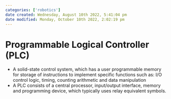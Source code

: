 ```yaml
---
categories: ['robotics']
date created: Wednesday, August 10th 2022, 5:41:04 pm
date modified: Monday, October 10th 2022, 2:02:19 pm
---
```


# Programmable Logical Controller (PLC)
- A solid-state control system, which has a user programmable memory for storage of instructions to implement specific functions such as: I/O control logic, timing, counting arithmetic and data manipulation
- A PLC consists of a central processor, input/output interface, memory and programming device, which typically uses relay equivalent symbols.



